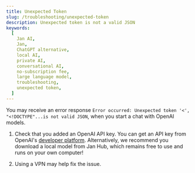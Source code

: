 ```yaml
---
title: Unexpected Token
slug: /troubleshooting/unexpected-token
description: Unexpected token is not a valid JSON
keywords:
  [
    Jan AI,
    Jan,
    ChatGPT alternative,
    local AI,
    private AI,
    conversational AI,
    no-subscription fee,
    large language model,
    troubleshooting,
    unexpected token,
  ]
---
```


You may receive an error response `Error occurred: Unexpected token '<', "<!DOCTYPE"...is not valid JSON`, when you start a chat with OpenAI models. 

1. Check that you added an OpenAI API key. You can get an API key from OpenAI's [developer platform](https://platform.openai.com/). Alternatively, we recommend you download a local model from Jan Hub, which remains free to use and runs on your own computer!

2. Using a VPN may help fix the issue.

